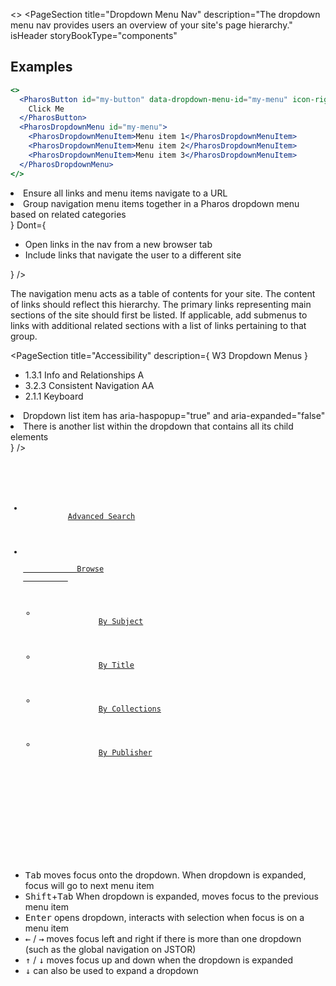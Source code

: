 
<>
<PageSection
  title="Dropdown Menu Nav"
  description="The dropdown menu nav provides users an overview of your site's page hierarchy."
  isHeader
  storyBookType="components"
></PageSection>

## Examples

```jsx live
<>
  <PharosButton id="my-button" data-dropdown-menu-id="my-menu" icon-right="chevron-down">
    Click Me
  </PharosButton>
  <PharosDropdownMenu id="my-menu">
    <PharosDropdownMenuItem>Menu item 1</PharosDropdownMenuItem>
    <PharosDropdownMenuItem>Menu item 2</PharosDropdownMenuItem>
    <PharosDropdownMenuItem>Menu item 3</PharosDropdownMenuItem>
  </PharosDropdownMenu>
</>
```

<PageSection
  topMargin
  title="Usage"
  description="Dropdown menu navs include a list of links that move users between sections of the application."
/>

<PageSection title="Best practices">
  <BestPractices
    Do={
      <ul>
        <li>Ensure all links and menu items navigate to a URL</li>
        <li>
          Group navigation menu items together in a Pharos dropdown menu based on related categories
        </li>
      </ul>
    }
    Dont={
      <ul>
        <li>Open links in the nav from a new browser tab</li>
        <li>Include links that navigate the user to a different site</li>
      </ul>
    }
  />
</PageSection>

<PageSection title="Content guidelines">
  <p>
    The navigation menu acts as a table of contents for your site. The content of links should
    reflect this hierarchy. The primary links representing main sections of the site should first be
    listed. If applicable, add submenus to links with additional related sections with a list of
    links pertaining to that group.
  </p>
</PageSection>

<PageSection
  title="Accessibility"
  description={
    <PharosLink href="https://www.w3.org/WAI/tutorials/menus/flyout/">W3 Dropdown Menus</PharosLink>
  }
>
  <PageSection subSectionLevel={1} title="Relevant WCAG guidelines">
    <ul>
      <li>
        <PharosLink href="https://www.w3.org/WAI/WCAG21/Understanding/info-and-relationships.html">
          1.3.1 Info and Relationships A
        </PharosLink>
      </li>
      <li>
        <PharosLink href="https://www.w3.org/WAI/WCAG21/Understanding/consistent-navigation">
          3.2.3 Consistent Navigation AA
        </PharosLink>
      </li>
      <li>
        <PharosLink href="https://www.w3.org/WAI/WCAG21/Understanding/keyboard">
          2.1.1 Keyboard
        </PharosLink>
      </li>
    </ul>
  </PageSection>
  <PageSection
    subSectionLevel={1}
    title="Importance"
    description="Dropdowns all users to better understand how menu items are related based on their grouping"
  />
  <PageSection
    subSectionLevel={1}
    title="Visual expectations"
    description="Dropdowns include some indication that they are expandable/interactable"
  />
  <PageSection
    subSectionLevel={1}
    title="Code expectations"
    description={
      <ul>
        <li>Dropdown list item has aria-haspopup="true" and aria-expanded="false"</li>
        <li>There is another list within the dropdown that contains all its child elements</li>
      </ul>
    }
  />
  <code>
    <nav role="navigation" aria-label="global">
      <ul>
        <li>
          <a href="...">Advanced Search</a>
        </li>
        <li className="...">
          <a href="..." aria-haspopup="true" aria-expanded="false">
            Browse
          </a>
          <ul>
            <li>
              <a href="...">By Subject</a>
            </li>
            <li>
              <a href="...">By Title</a>
            </li>
            <li>
              <a href="...">By Collections</a>
            </li>
            <li>
              <a href="...">By Publisher</a>
            </li>
          </ul>
        </li>
      </ul>
    </nav>
  </code>
  <PageSection subSectionLevel={1} title="Expected actions">
    <PageSection
      subSectionLevel={2}
      title="Screen reader"
      description='Reads "dropdown name, collapsed, menu item"'
    />
    <PageSection subSectionLevel={2} title="Keyboard">
      <ul>
        <li>
          <kbd>Tab</kbd> moves focus onto the dropdown. When dropdown is expanded, focus will go to
          next menu item
        </li>
        <li>
          <kbd>Shift</kbd>+<kbd>Tab</kbd> When dropdown is expanded, moves focus to the previous
          menu item
        </li>
        <li>
          <kbd>Enter</kbd> opens dropdown, interacts with selection when focus is on a menu item
        </li>
        <li>
          <kbd>←</kbd> / <kbd>→</kbd> moves focus left and right if there is more than one dropdown
          (such as the global navigation on JSTOR)
        </li>
        <li>
          <kbd>↑</kbd> / <kbd>↓</kbd> moves focus up and down when the dropdown is expanded
        </li>
        <li>
          <kbd>↓</kbd> can also be used to expand a dropdown
        </li>
      </ul>
    </PageSection>
  </PageSection>
</PageSection>
</>
